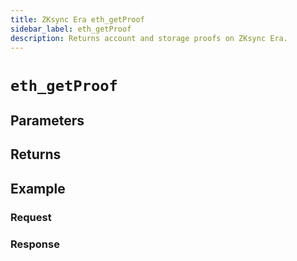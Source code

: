 ```yaml
---
title: ZKsync Era eth_getProof
sidebar_label: eth_getProof
description: Returns account and storage proofs on ZKsync Era.
---
```




# `eth_getProof`

<Description />

## Parameters


<Params />

## Returns


<Returns />

## Example


<Example />

### Request


<Request />

### Response


<Response />
